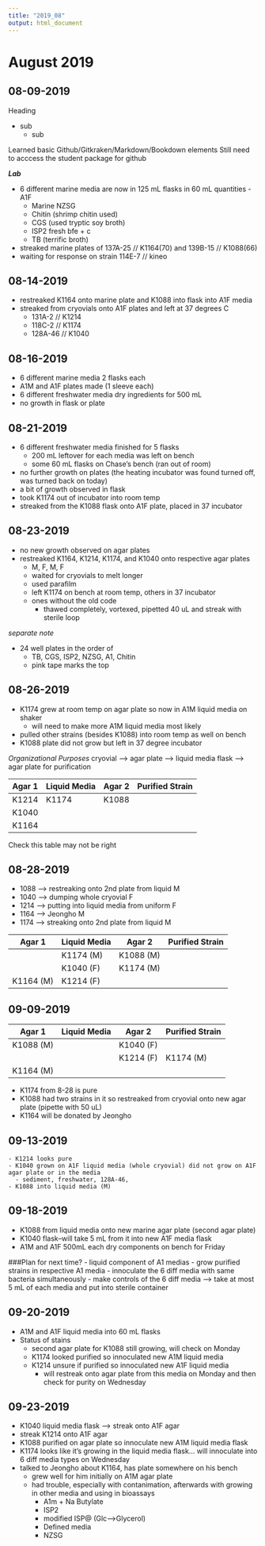 ```yaml
---
title: "2019_08"
output: html_document
---
```


# August 2019
## 08-09-2019
Heading

  - sub
    - sub
  
Learned basic Github/Gitkraken/Markdown/Bookdown elements
Still need to acccess the student package for github

__*Lab*__

  - 6 different marine media are now in 125 mL flasks in 60 mL quantities
    -A1F
    - Marine NZSG
    - Chitin (shrimp chitin used)
    - CGS (used tryptic soy broth)
    - ISP2 fresh bfe + c
    - TB (terrific broth)
    
  - streaked marine plates of 137A-25 // K1164(70) and 139B-15 // K1088(66)
  - waiting for response on strain 114E-7 // kineo
  
## 08-14-2019

  - restreaked K1164 onto marine plate and K1088 into flask into A1F media
  - streaked from cryovials onto A1F plates and left at 37 degrees C
    - 131A-2 // K1214
    - 118C-2 // K1174
    - 128A-46 // K1040
    
## 08-16-2019
  - 6 different marine media 2 flasks each
  - A1M and A1F plates made (1 sleeve each)
  - 6 different freshwater media dry ingredients for 500 mL
  - no growth in flask or plate
  
## 08-21-2019
  - 6 different freshwater media finished for 5 flasks
    - 200 mL leftover for each media was left on bench
    - some 60 mL flasks on Chase's bench (ran out of room)
  - no further growth on plates (the heating incubator was found turned off, was turned back on today)
  - a bit of growth observed in flask
  - took K1174 out of incubator into room temp
  - streaked from the K1088 flask onto A1F plate, placed in 37 incubator

## 08-23-2019
  - no new growth observed on agar plates
  - restreaked K1164, K1214, K1174, and K1040 onto respective agar plates 
    - M, F, M, F
    - waited for cryovials to melt longer
    - used parafilm
    - left K1174 on bench at room temp, others in 37 incubator
    - ones without the old code 
      - thawed completely, vortexed, pipetted 40 uL and streak with sterile loop
    
*separate note*

  - 24 well plates in the order of
    - TB, CGS, ISP2, NZSG, A1, Chitin
    - pink tape marks the top 
    
## 08-26-2019
  - K1174 grew at room temp on agar plate so now in A1M liquid media on shaker
    - will need to make more A1M liquid media most likely
  - pulled other strains (besides K1088) into room temp as well on bench
  - K1088 plate did not grow but left in 37 degree incubator
  
*Organizational Purposes*
cryovial --> agar plate --> liquid media flask --> agar plate for purification

| Agar 1 | Liquid Media | Agar 2 | Purified Strain |
| ------ | ------------ | ------ | --------------- |
| K1214  | K1174        | K1088  |                 |
| K1040  |              |        |                 |
| K1164  |              |        |                 |

Check this table may not be right

## 08-28-2019
  - 1088 --> restreaking onto 2nd plate from liquid M
  - 1040 --> dumping whole cryovial F
  - 1214 --> putting into liquid media from uniform F
  - 1164 --> Jeongho M
  - 1174 --> streaking onto 2nd plate from liquid M
  

| Agar 1    | Liquid Media | Agar 2    | Purified Strain |
| ------    | ------------ | ------    | --------------- |
|           | K1174 (M)    | K1088 (M) |                 |
|           | K1040 (F)    | K1174 (M) |                 |
| K1164 (M) | K1214 (F)    |           |                 |

## 09-09-2019

| Agar 1    | Liquid Media | Agar 2    | Purified Strain |
| ------    | ------------ | ------    | --------------- |
| K1088 (M) |              | K1040 (F) |                 |
|           |              | K1214 (F) |    K1174 (M)    |
| K1164 (M) |              |           |                 |
 

  - K1174 from 8-28 is pure
  - K1088 had two strains in it so restreaked from cryovial onto new agar plate (pipette with 50 uL)
  - K1164 will be donated by Jeongho
  
  
## 09-13-2019
  
    - K1214 looks pure 
    - K1040 grown on A1F liquid media (whole cryovial) did not grow on A1F agar plate or in the media 
      - sediment, freshwater, 128A-46,
    - K1088 into liquid media (M)

## 09-18-2019

  - K1088 from liquid media onto new marine agar plate (second agar plate)
  - K1040 flask--will take 5 mL from it into new A1F media flask
  - A1M and A1F 500mL each dry components on bench for Friday

###Plan for next time?
  - liquid component of A1 medias
  - grow purified strains in respective A1 media
  - innoculate the 6 diff media with same bacteria simultaneously
  - make controls of the 6 diff media --> take at most 5 mL of each media and put into sterile container
  
## 09-20-2019
  - A1M and A1F liquid media into 60 mL flasks
  - Status of stains
    - second agar plate for K1088 still growing, will check on Monday
    - K1174 looked purified so innoculated new A1M liquid media
    - K1214 unsure if purified so innoculated new A1F liquid media
      - will restreak onto agar plate from this media on Monday and then check for purity on Wednesday 

## 09-23-2019
  - K1040 liquid media flask --> streak onto A1F agar
  - streak K1214 onto A1F agar
  - K1088 purified on agar plate so innoculate new A1M liquid media flask
  - K1174 looks like it's growing in the liquid media flask... will innoculate into 6 diff media types on Wednesday
  - talked to Jeongho about K1164, has plate somewhere on his bench
    - grew well for him initially on A1M agar plate
    - had trouble, especially with contanimation, afterwards with growing in other media and using in bioassays 
      - A1m + Na Butylate
      - ISP2
      - modified ISP@ (Glc-->Glycerol)
      - Defined media
      - NZSG
